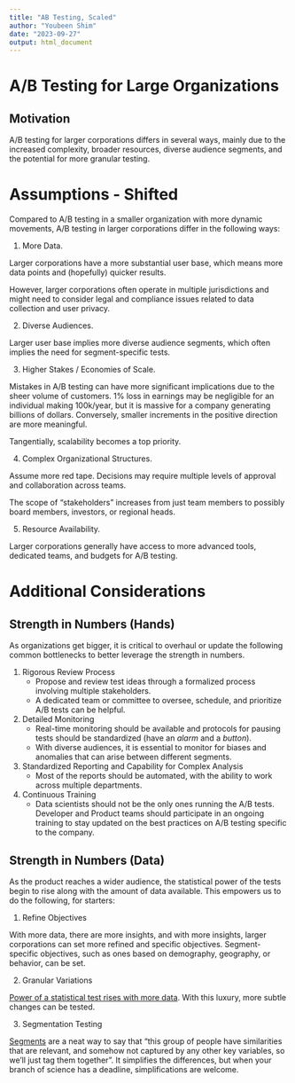```yaml
---
title: "AB Testing, Scaled"
author: "Youbeen Shim"
date: "2023-09-27"
output: html_document
---
```


# A/B Testing for Large Organizations

## Motivation

A/B testing for larger corporations differs in several ways, mainly due to the increased complexity, broader resources, diverse audience segments, and the potential for more granular testing.

# Assumptions - Shifted

Compared to A/B testing in a smaller organization with more dynamic movements, A/B testing in larger corporations differ in the following ways: 

1. More Data. 

Larger corporations have a more substantial user base, which means more data points and (hopefully) quicker results.

However, larger corporations often operate in multiple jurisdictions and might need to consider legal and compliance issues related to data collection and user privacy.

2. Diverse Audiences. 

Larger user base implies more diverse audience segments, which often implies the need for segment-specific tests.

3. Higher Stakes / Economies of Scale. 

Mistakes in A/B testing can have more significant implications due to the sheer volume of customers. 1% loss in earnings may be negligible for an individual making 100k/year, but it is massive for a company generating billions of dollars. Conversely, smaller increments in the positive direction are more meaningful. 

Tangentially, scalability becomes a top priority. 

4. Complex Organizational Structures. 

Assume more red tape. Decisions may require multiple levels of approval and collaboration across teams. 

The scope of “stakeholders” increases from just team members to possibly board members, investors, or regional heads.

5. Resource Availability. 

Larger corporations generally have access to more advanced tools, dedicated teams, and budgets for A/B testing. 


# Additional Considerations

## Strength in Numbers (Hands)

As organizations get bigger, it is critical to overhaul or update the following common bottlenecks to better leverage the strength in numbers.  

1. Rigorous Review Process   
    * Propose and review test ideas through a formalized process involving multiple stakeholders.
    * A dedicated team or committee to oversee, schedule, and prioritize A/B tests can be helpful.

2. Detailed Monitoring  
    * Real-time monitoring should be available and protocols for pausing tests should be standardized (have an *alarm* and a *button*).
    * With diverse audiences, it is essential to monitor for biases and anomalies that can arise between different segments.

3. Standardized Reporting and Capability for Complex Analysis
    * Most of the reports should be automated, with the ability to work across multiple departments.

4. Continuous Training
    * Data scientists should not be the only ones running the A/B tests. Developer and Product teams should participate in an ongoing training to stay updated on the best practices on A/B testing specific to the company.


## Strength in Numbers (Data)

As the product reaches a wider audience, the statistical power of the tests begin to rise along with the amount of data available. This empowers us to do the following, for starters:

1. Refine Objectives  

With more data, there are more insights, and with more insights, larger corporations can set more refined and specific objectives. Segment-specific objectives, such as ones based on demography, geography, or behavior, can be set.  

2. Granular Variations  

[Power of a statistical test rises with more data](https://towardsdatascience.com/5-ways-to-increase-statistical-power-377c00dd0214). With this luxury, more subtle changes can be tested.

3. Segmentation Testing  

[Segments](https://inseaddataanalytics.github.io/INSEADAnalytics/CourseSessions/Sessions45/ClusterAnalysisReading.html) are a neat way to say that “this group of people have similarities that are relevant, and somehow not captured by any other key variables, so we’ll just tag them together”. It simplifies the differences, but when your branch of science has a deadline, simplifications are welcome.
